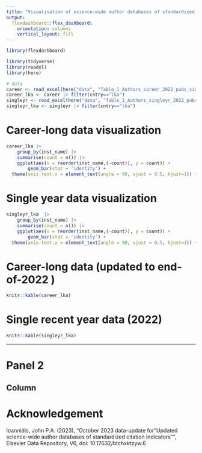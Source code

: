```yaml
---
title: "Visualisation of science-wide author databases of standardized citation indicators for Sri Lanka"
output: 
  flexdashboard::flex_dashboard:
    orientation: columns
    vertical_layout: fill
---
```


```r
library(flexdashboard)
```

```r
library(tidyverse)
library(readxl)
library(here)
```

```r
# data
career <- read_excel(here("data", "Table_1_Authors_career_2022_pubs_since_1788_wopp_extracted_202310.xlsx"), sheet=2)
career_lka <- career |> filter(cntry=="lka")
singleyr <- read_excel(here("data", "Table_1_Authors_singleyr_2022_pubs_since_1788_wopp_extracted_202310.xlsx"), sheet=2)
singleyr_lka <- singleyr |> filter(cntry=="lka")
```

# Career-long data visualization

```r
career_lka |>
	group_by(inst_name) |>
	summarise(count = n()) |> 
	ggplot(aes(x = reorder(inst_name,(-count)), y = count)) + 
		geom_bar(stat = 'identity') + 
  theme(axis.text.x = element_text(angle = 90, vjust = 0.5, hjust=1)) + xlab("")
```

# Single year data visualization

```r
singleyr_lka  |>
	group_by(inst_name) |>
	summarise(count = n()) |> 
	ggplot(aes(x = reorder(inst_name,(-count)), y = count)) + 
		geom_bar(stat = 'identity') + 
  theme(axis.text.x = element_text(angle = 90, vjust = 0.5, hjust=1)) + xlab("")
```

# Career-long data (updated to end-of-2022 )

```r
knitr::kable(career_lka)
```

# Single recent year data (2022)

```r
knitr::kable(singleyr_lka)
```



---

# Panel 2

Column {data-width=650}
-----------------------------------------------------------------------

# Acknowledgement

Ioannidis, John P.A. (2023), “October 2023 data-update for "Updated science-wide author databases of standardized citation indicators"”, Elsevier Data Repository, V6, doi: 10.17632/btchxktzyw.6